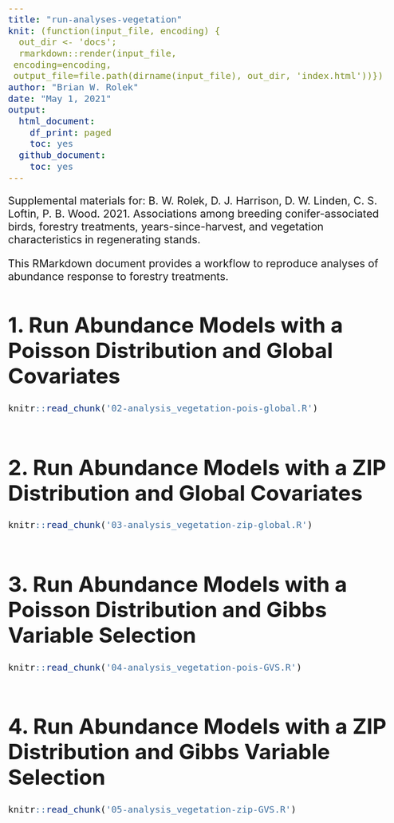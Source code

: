 ```yaml
---
title: "run-analyses-vegetation"
knit: (function(input_file, encoding) {
  out_dir <- 'docs';
  rmarkdown::render(input_file,
 encoding=encoding,
 output_file=file.path(dirname(input_file), out_dir, 'index.html'))})
author: "Brian W. Rolek"
date: "May 1, 2021"
output:
  html_document:
    df_print: paged
    toc: yes
  github_document:
    toc: yes
---
```


<style type="text/css">
  body{
  font-size: 16pt;
}
</style>

Supplemental materials for:
B. W. Rolek, D. J. Harrison, D. W. Linden,  C. S. Loftin, 
P. B. Wood. 2021. Associations among breeding 
conifer-associated birds, forestry treatments, 
years-since-harvest, and vegetation characteristics in 
regenerating stands.  

This RMarkdown document provides a workflow to reproduce analyses of abundance response to forestry treatments.  

# 1. Run Abundance Models with a Poisson Distribution and Global Covariates
```r
knitr::read_chunk('02-analysis_vegetation-pois-global.R')
```
```r
```

# 2. Run Abundance Models with a ZIP Distribution and Global Covariates
```r
knitr::read_chunk('03-analysis_vegetation-zip-global.R')
```
```r
```

# 3. Run Abundance Models with a Poisson Distribution and Gibbs Variable Selection
```r
knitr::read_chunk('04-analysis_vegetation-pois-GVS.R')
```
```r
```

# 4. Run Abundance Models with a ZIP Distribution and Gibbs Variable Selection
```r
knitr::read_chunk('05-analysis_vegetation-zip-GVS.R')
```
```r
```